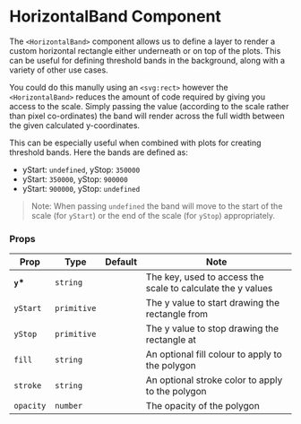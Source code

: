 
<Meta title="Components/Bands/HorizontalBand" />

# HorizontalBand Component

The `<HorizontalBand>` component allows us to define a layer to render a custom horizontal rectangle either underneath or on top of the plots. This can be useful for defining threshold bands in the background, along with a variety of other use cases.

You could do this manully using an `<svg:rect>` however the `<HorizontalBand>` reduces the amount of code required by giving you access to the scale. Simply passing the value (according to the scale rather than pixel co-ordinates) the band will render across the full width between the given calculated y-coordinates.

<Canvas>
    <Story id="components-bands-horizontalband--default" />
</Canvas>

This can be especially useful when combined with plots for creating threshold bands. Here the bands are defined as:

-   yStart: `undefined`, yStop: `350000`
-   yStart: `350000`, yStop: `900000`
-   yStart: `900000`, yStop: `undefined`

> Note: When passing `undefined` the band will move to the start of the scale (for `yStart`) or the end of the scale (for `yStop`) appropriately.

<Canvas>
    <Story id="components-bands-horizontalband--thresholds-example" />
</Canvas>

### Props

| Prop      | Type        | Default | Note                                                        |
| --------- | ----------- | ------- | ----------------------------------------------------------- |
| **`y`\*** | `string`    |         | The key, used to access the scale to calculate the y values |
| `yStart`  | `primitive` |         | The y value to start drawing the rectangle from             |
| `yStop`   | `primitive` |         | The y value to stop drawing the rectangle at                |
| `fill`    | `string`    |         | An optional fill colour to apply to the polygon             |
| `stroke`  | `string`    |         | An optional stroke color to apply to the polygon            |
| `opacity` | `number`    |         | The opacity of the polygon                                  |

<br />
